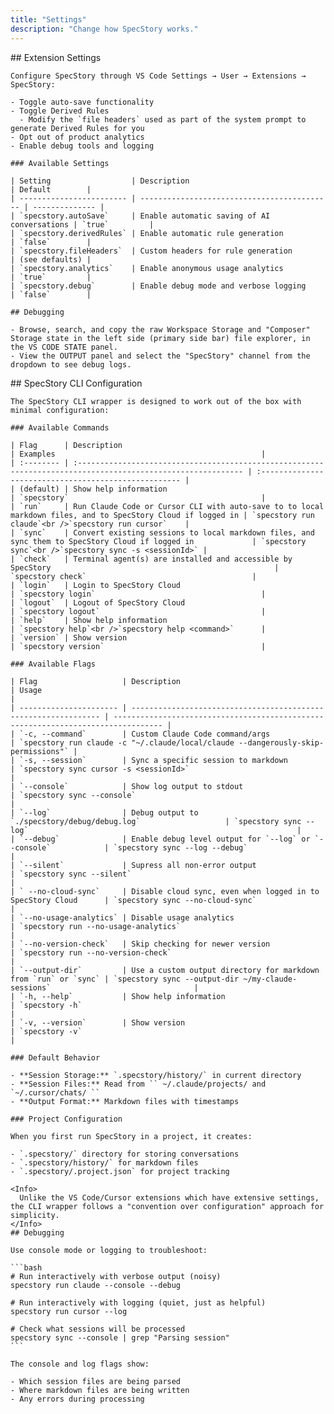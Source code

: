 ```yaml
---
title: "Settings"
description: "Change how SpecStory works."
---
```


<Tabs>
  <Tab title="Cursor + VSCode">
    ## Extension Settings

    Configure SpecStory through VS Code Settings → User → Extensions → SpecStory:

    - Toggle auto-save functionality
    - Toggle Derived Rules
      - Modify the `file headers` used as part of the system prompt to generate Derived Rules for you
    - Opt out of product analytics
    - Enable debug tools and logging

    ### Available Settings

    | Setting                  | Description                                 | Default        |
    | ------------------------ | ------------------------------------------- | -------------- |
    | `specstory.autoSave`     | Enable automatic saving of AI conversations | `true`         |
    | `specstory.derivedRules` | Enable automatic rule generation            | `false`        |
    | `specstory.fileHeaders`  | Custom headers for rule generation          | (see defaults) |
    | `specstory.analytics`    | Enable anonymous usage analytics            | `true`         |
    | `specstory.debug`        | Enable debug mode and verbose logging       | `false`        |

    ## Debugging

    - Browse, search, and copy the raw Workspace Storage and "Composer" Storage state in the left side (primary side bar) file explorer, in the VS CODE STATE panel.
    - View the OUTPUT panel and select the "SpecStory" channel from the dropdown to see debug logs.
  </Tab>
  <Tab title="Claude Code + Cursor CLI">
    ## SpecStory CLI Configuration

    The SpecStory CLI wrapper is designed to work out of the box with minimal configuration:

    ### Available Commands

    | Flag      | Description                                                                                                  | Examples                                              |
    | :-------- | :----------------------------------------------------------------------------------------------------------- | :---------------------------------------------------- |
    | (default) | Show help information                                                                                        | `specstory`                                           |
    | `run`     | Run Claude Code or Cursor CLI with auto-save to to local markdown files, and to SpecStory Cloud if logged in | `specstory run claude`<br />`specstory run cursor`    |
    | `sync`    | Convert existing sessions to local markdown files, and sync them to SpecStory Cloud if logged in             | `specstory sync`<br />`specstory sync -s <sessionId>` |
    | `check`   | Terminal agent(s) are installed and accessible by SpecStory                                                  | `specstory check`                                     |
    | `login`   | Login to SpecStory Cloud                                                                                     | `specstory login`                                     |
    | `logout`  | Logout of SpecStory Cloud                                                                                    | `specstory logout`                                    |
    | `help`    | Show help information                                                                                        | `specstory help`<br />`specstory help <command>`      |
    | `version` | Show version                                                                                                 | `specstory version`                                   |

    ### Available Flags

    | Flag                   | Description                                                     | Usage                                                                             |
    | ---------------------- | --------------------------------------------------------------- | --------------------------------------------------------------------------------- |
    | `-c, --command`        | Custom Claude Code command/args                                 | `specstory run claude -c "~/.claude/local/claude --dangerously-skip-permissions"` |
    | `-s, --session`        | Sync a specific session to markdown                             | `specstory sync cursor -s <sessionId>`                                            |
    | `--console`            | Show log output to stdout                                       | `specstory sync --console`                                                        |
    | `--log`                | Debug output to `./specstory/debug/debug.log`                   | `specstory sync --log`                                                            |
    | `--debug`              | Enable debug level output for `--log` or `--console`            | `specstory sync --log --debug`                                                    |
    | `--silent`             | Supress all non-error output                                    | `specstory sync --silent`                                                         |
    | ` --no-cloud-sync`     | Disable cloud sync, even when logged in to SpecStory Cloud      | `specstory sync --no-cloud-sync`                                                  |
    | `--no-usage-analytics` | Disable usage analytics                                         | `specstory run --no-usage-analytics`                                              |
    | `--no-version-check`   | Skip checking for newer version                                 | `specstory run --no-version-check`                                                |
    | `--output-dir`         | Use a custom output directory for markdown from `run` or `sync` | `specstory sync --output-dir ~/my-claude-sessions`                                |
    | `-h, --help`           | Show help information                                           | `specstory -h`                                                                    |
    | `-v, --version`        | Show version                                                    | `specstory -v`                                                                    |

    ### Default Behavior

    - **Session Storage:** `.specstory/history/` in current directory
    - **Session Files:** Read from `` ~/.claude/projects/ and `~/.cursor/chats/ ``
    - **Output Format:** Markdown files with timestamps

    ### Project Configuration

    When you first run SpecStory in a project, it creates:

    - `.specstory/` directory for storing conversations
    - `.specstory/history/` for markdown files
    - `.specstory/.project.json` for project tracking

    <Info>
      Unlike the VS Code/Cursor extensions which have extensive settings, the CLI wrapper follows a "convention over configuration" approach for simplicity.
    </Info>
    ## Debugging

    Use console mode or logging to troubleshoot:

    ```bash
    # Run interactively with verbose output (noisy)
    specstory run claude --console --debug
    
    # Run interactively with logging (quiet, just as helpful)
    specstory run cursor --log
    
    # Check what sessions will be processed
    specstory sync --console | grep "Parsing session"
    ```

    The console and log flags show:

    - Which session files are being parsed
    - Where markdown files are being written
    - Any errors during processing
  </Tab>
</Tabs>